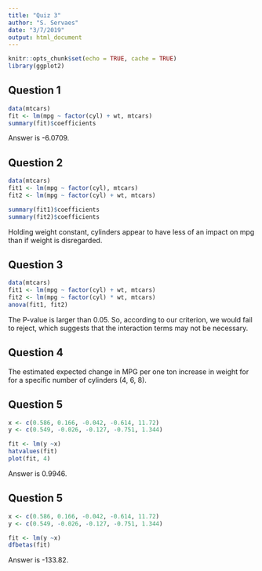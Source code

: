 ```yaml
---
title: "Quiz 3"
author: "S. Servaes"
date: "3/7/2019"
output: html_document
---
```


```r
knitr::opts_chunk$set(echo = TRUE, cache = TRUE)
library(ggplot2)
```

## Question 1

```r
data(mtcars)
fit <- lm(mpg ~ factor(cyl) + wt, mtcars)
summary(fit)$coefficients
```

Answer is -6.0709.

## Question 2

```r
data(mtcars)
fit1 <- lm(mpg ~ factor(cyl), mtcars)
fit2 <- lm(mpg ~ factor(cyl) + wt, mtcars)

summary(fit1)$coefficients
summary(fit2)$coefficients
```

Holding weight constant, cylinders appear to have less of an impact on mpg than if weight is disregarded.

## Question 3

```r
data(mtcars)
fit1 <- lm(mpg ~ factor(cyl) + wt, mtcars)
fit2 <- lm(mpg ~ factor(cyl) * wt, mtcars)
anova(fit1, fit2)
```

The P-value is larger than 0.05. So, according to our criterion, we would fail to reject, which suggests that the interaction terms may not be necessary.

## Question 4

The estimated expected change in MPG per one ton increase in weight for for a specific number of cylinders (4, 6, 8).

## Question 5

```r
x <- c(0.586, 0.166, -0.042, -0.614, 11.72)
y <- c(0.549, -0.026, -0.127, -0.751, 1.344)

fit <- lm(y ~x)
hatvalues(fit)
plot(fit, 4)
```

Answer is 0.9946.

## Question 5

```r
x <- c(0.586, 0.166, -0.042, -0.614, 11.72)
y <- c(0.549, -0.026, -0.127, -0.751, 1.344)

fit <- lm(y ~x)
dfbetas(fit)
```

Answer is -133.82.
